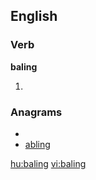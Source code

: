 ==English==
===Verb===
'''baling'''
# {{present participle of|[[bale]]}}

===Anagrams===
* {{alphagram|abgiln}}
* [[abling#English|abling]]


[[hu:baling]]
[[vi:baling]]